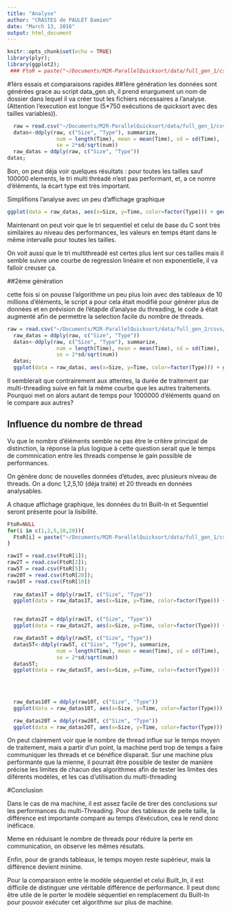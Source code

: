 ```yaml
---
title: "Analyse"
author: "CRASTES de PAULET Damien"
date: "March 13, 2016"
output: html_document
---
```


```r
knitr::opts_chunk$set(echo = TRUE)
library(plyr);
library(ggplot2);
 ### FtoR = paste("~/Documents/M2R-ParallelQuicksort/data/full_gen_1/csvs/""_ThreadsRaw.csv",sep = "");
```


#1èrs essais et comparaisons rapides
##1ère génération
les données sont générées grace au script data_gen.sh, il prend enargument un nom de dossier dans lequel il va créer tout les fichiers nécessaires a l'analyse. (Attention l'execution est longue (5*750 exécutions de quicksort avec des tailles variables)).
```r

  raw = read.csv("~/Documents/M2R-ParallelQuicksort/data/full_gen_1/csvs/10_ThreadsRaw.csv");
  datas<-ddply(raw, c("Size", "Type"), summarize,
				num = length(Time), mean = mean(Time), sd = sd(Time),
				se = 2*sd/sqrt(num))
  raw_datas = ddply(raw, c("Size", "Type")) 
datas;
```

Bon, on peut déja voir quelques résultats : pour toutes les tailles sauf 100000 elements, le tri multi thréadé n'est pas performant, et, a ce nomre d'éléments, la écart type est très important.

Simplifions l'analyse avec un peu d'affichage graphique
```r
ggplot(data = raw_datas, aes(x=Size, y=Time, color=factor(Type))) + geom_point() + scale_x_log10() + facet_wrap(~Type)
```

Maintenant on peut voir que le tri sequentiel et celui de base du C sont très similaires au niveau des performances, les valeurs en temps étant dans le même intervalle pour toutes les tailles.

On voit aussi que le tri multithreadé est certes plus lent sur ces tailles mais il semble suivre une courbe de regression linéaire et non exponentielle, il va falloir creuser ça.

##2ème génération

cette fois si on pousse l'algorithme un peu plus loin avec des tableaux de 10 millions d'éléments, le script a pour cela était modifié pour générer plus de données et en prévision de l'étapde d'analyse du threading, le code à était augmenté afin de permettre la selection facile du nombre de threads.

```r
raw = read.csv("~/Documents/M2R-ParallelQuicksort/data/full_gen_2/csvs/10_ThreadsRaw.csv");
  raw_datas = ddply(raw, c("Size", "Type"))
  datas<-ddply(raw, c("Size", "Type"), summarize,
				num = length(Time), mean = mean(Time), sd = sd(Time),
				se = 2*sd/sqrt(num))
  datas;
  ggplot(data = raw_datas, aes(x=Size, y=Time, color=factor(Type))) + geom_point() + scale_x_log10() + facet_wrap(~Type)

```
Il semblerait que contrairement aux attentes, la durée de traitement par multi-threading suive en fait la même courbe que les autres traitements.
Pourquoi met on alors autant de temps pour 1000000 d'éléments quand on le compare aux autres?

## Influence du nombre de thread
Vu que le nombre d'éléments semble ne pas être le critère principal de distinction, la réponse la plus logique à cette question serait que le temps de commnication entre les threads compense le gain possible de performances.

On génère donc de nouvelles données d'études, avec plusieurs niveau de threads. On a donc 1,2,5,10 (déja traité) et 20 threads en données analysables.

A chaque affichage graphique, les données du tri Built-In et Sequentiel seront présente pour la lisibilité.
```r
FtoR=NULL
for(i in c(1,2,5,10,20)){
  FtoR[i] = paste("~/Documents/M2R-ParallelQuicksort/data/full_gen_1/csvs/",i,"_ThreadsRaw.csv",sep = "");
}

raw1T = read.csv(FtoR[1]);
raw2T = read.csv(FtoR[2]);
raw5T = read.csv(FtoR[5]);
raw20T = read.csv(FtoR[20]);
raw10T = read.csv(FtoR[10])
  
  raw_datas1T = ddply(raw1T, c("Size", "Type")) 
  ggplot(data = raw_datas1T, aes(x=Size, y=Time, color=factor(Type))) + geom_point() + scale_x_log10() + facet_wrap(~Type)


  raw_datas2T = ddply(raw1T, c("Size", "Type")) 
  ggplot(data = raw_datas2T, aes(x=Size, y=Time, color=factor(Type))) + geom_point() + scale_x_log10() + facet_wrap(~Type)

  raw_datas5T = ddply(raw5T, c("Size", "Type")) 
  datas5T<-ddply(raw5T, c("Size", "Type"), summarize,
				num = length(Time), mean = mean(Time), sd = sd(Time),
				se = 2*sd/sqrt(num))
  datas5T;
  ggplot(data = raw_datas5T, aes(x=Size, y=Time, color=factor(Type))) + geom_point() + scale_x_log10() + facet_wrap(~Type)
  
  
  

  raw_datas10T = ddply(raw10T, c("Size", "Type")) 
  ggplot(data = raw_datas10T, aes(x=Size, y=Time, color=factor(Type))) + geom_point() + scale_x_log10() + facet_wrap(~Type)

  raw_datas20T = ddply(raw20T, c("Size", "Type")) 
  ggplot(data = raw_datas20T, aes(x=Size, y=Time, color=factor(Type))) + geom_point() + scale_x_log10() + facet_wrap(~Type)

```

On peut clairement voir que le nombre de thread influe sur le temps moyen de traitement, mais a partir d'un point, la machine perd trop de temps a faire communiquer les threads et ce bénéfice disparait.
Sur une machine plus performante que la mienne, il pourrait être possible de tester de manière précise les limites de chacun des algorithmes afin de tester les limites des diférents modèles, et les cas d'utilisation du multi-threading

#Conclusion

Dans le cas de ma machine, il est assez facile de tirer des conclusions sur les performances du multi-Threading.
  Pour des tableaux de peite taille, la différence est importante comparé au temps d'éxécution, cea le rend donc inéficace.
  
  Meme en réduisant le nombre de threads pour réduire la perte en communication, on observe les mêmes résutats.
  
  Enfin, pour de grands tableaux, le temps moyen reste supérieur, mais la différence devient minime.
  
Pour la comparaison entre le modèle séquentiel et celui Built_In, il est difficile de distinguer une véritable différence de performance. Il peut donc être utile de le porter le modèle séquentiel en remplacement du Built-In pour pouvoir exécuter cet algorithme sur plus de machine.

